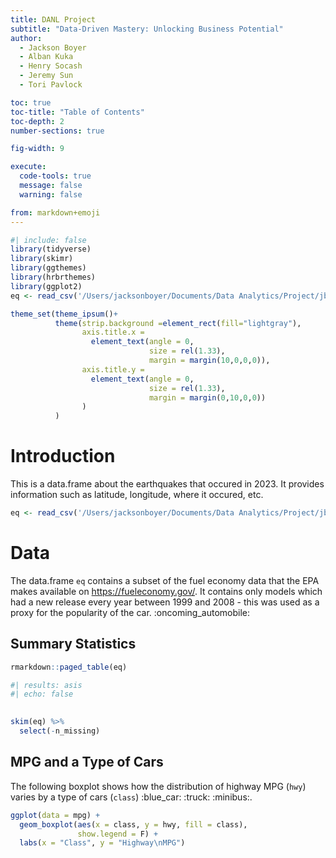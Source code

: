 ```yaml
---
title: DANL Project
subtitle: "Data-Driven Mastery: Unlocking Business Potential"
author: 
  - Jackson Boyer
  - Alban Kuka
  - Henry Socash
  - Jeremy Sun
  - Tori Pavlock

toc: true
toc-title: "Table of Contents"
toc-depth: 2
number-sections: true

fig-width: 9

execute:
  code-tools: true
  message: false
  warning: false

from: markdown+emoji
---
```

```r
#| include: false
library(tidyverse)
library(skimr)
library(ggthemes)
library(hrbrthemes)
library(ggplot2)
eq <- read_csv('/Users/jacksonboyer/Documents/Data Analytics/Project/jbdanl.github.io/earthquake data.csv')

theme_set(theme_ipsum()+
          theme(strip.background =element_rect(fill="lightgray"),
                axis.title.x = 
                  element_text(angle = 0,
                               size = rel(1.33),
                               margin = margin(10,0,0,0)),
                axis.title.y = 
                  element_text(angle = 0,
                               size = rel(1.33),
                               margin = margin(0,10,0,0))
                )
          )
```



# Introduction

This is a data.frame about the earthquakes that occured in 2023. It provides information such as latitude, longitude, where it occured, etc. 
```r
eq <- read_csv('/Users/jacksonboyer/Documents/Data Analytics/Project/jbdanl.github.io/earthquake data.csv')
```


# Data

The data.frame `eq` contains a subset of the fuel economy data that the EPA makes available on [https://fueleconomy.gov/](https://fueleconomy.gov/). It contains only models which had a new release every year between 1999 and 2008 - this was used as a proxy for the popularity of the car. :oncoming_automobile:


## Summary Statistics

```r
rmarkdown::paged_table(eq) 
```

```r
#| results: asis
#| echo: false
 
```


```r
skim(eq) %>% 
  select(-n_missing)
```


## MPG and a Type of Cars
The following boxplot shows how the distribution of highway MPG (`hwy`) varies by a type of cars (`class`) :blue_car: :truck: :minibus:.


```r
ggplot(data = mpg) +
  geom_boxplot(aes(x = class, y = hwy, fill = class),
               show.legend = F) +
  labs(x = "Class", y = "Highway\nMPG") 
```



